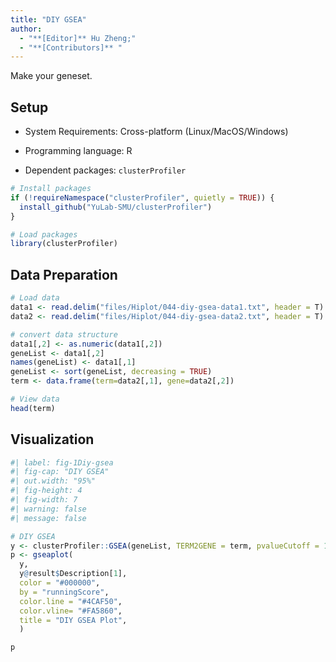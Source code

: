 ```yaml
---
title: "DIY GSEA"
author:
  - "**[Editor]** Hu Zheng;"
  - "**[Contributors]** "
---
```


Make your geneset.

## Setup

-   System Requirements: Cross-platform (Linux/MacOS/Windows)

-   Programming language: R

-   Dependent packages: `clusterProfiler`

```r
# Install packages
if (!requireNamespace("clusterProfiler", quietly = TRUE)) {
  install_github("YuLab-SMU/clusterProfiler")
}

# Load packages
library(clusterProfiler)
```

## Data Preparation

```r
# Load data
data1 <- read.delim("files/Hiplot/044-diy-gsea-data1.txt", header = T)
data2 <- read.delim("files/Hiplot/044-diy-gsea-data2.txt", header = T)

# convert data structure
data1[,2] <- as.numeric(data1[,2])
geneList <- data1[,2]
names(geneList) <- data1[,1]
geneList <- sort(geneList, decreasing = TRUE)
term <- data.frame(term=data2[,1], gene=data2[,2])

# View data
head(term)
```

## Visualization

```r
#| label: fig-1Diy-gsea
#| fig-cap: "DIY GSEA"
#| out.width: "95%"
#| fig-height: 4
#| fig-width: 7
#| warning: false
#| message: false

# DIY GSEA
y <- clusterProfiler::GSEA(geneList, TERM2GENE = term, pvalueCutoff = 1)
p <- gseaplot(
  y,
  y@result$Description[1],
  color = "#000000",
  by = "runningScore",
  color.line = "#4CAF50",
  color.vline= "#FA5860",
  title = "DIY GSEA Plot",
  )

p
```

